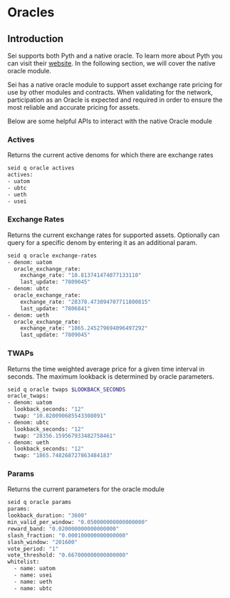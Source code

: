 # Oracles

## Introduction

Sei supports both Pyth and a native oracle. To learn more about Pyth you can visit their
[website](https://pyth.network/). In the following section, we will cover the native oracle module.

Sei has a native oracle module to support asset exchange rate pricing for use by other modules and contracts. When validating
for the network, participation as an Oracle is expected and required in order to ensure the most reliable and accurate
pricing for assets.

Below are some helpful APIs to interact with the native Oracle module

### Actives

Returns the current active denoms for which there are exchange rates

```bash copy {1}
seid q oracle actives
actives:
- uatom
- ubtc
- ueth
- usei
```

### Exchange Rates

Returns the current exchange rates for supported assets. Optionally can query for a specific denom by entering it as
an additional param.

```bash copy {1}
seid q oracle exchange-rates
- denom: uatom
  oracle_exchange_rate:
    exchange_rate: "10.813741474077133110"
    last_update: "7809045"
- denom: ubtc
  oracle_exchange_rate:
    exchange_rate: "28378.473894707711800815"
    last_update: "7806841"
- denom: ueth
  oracle_exchange_rate:
    exchange_rate: "1865.245279694096497292"
    last_update: "7809045"
```

### TWAPs

Returns the time weighted average price for a given time interval in seconds. The maximum lookback is determined by
oracle parameters.

```bash copy {1}
seid q oracle twaps $LOOKBACK_SECONDS
oracle_twaps:
- denom: uatom
  lookback_seconds: "12"
  twap: "10.820090685543308091"
- denom: ubtc
  lookback_seconds: "12"
  twap: "28356.159567933482758461"
- denom: ueth
  lookback_seconds: "12"
  twap: "1865.748268727863484183"
```

### Params

Returns the current parameters for the oracle module

```bash copy {1}
seid q oracle params
params:
lookback_duration: "3600"
min_valid_per_window: "0.050000000000000000"
reward_band: "0.020000000000000000"
slash_fraction: "0.000100000000000000"
slash_window: "201600"
vote_period: "1"
vote_threshold: "0.667000000000000000"
whitelist:
  - name: uatom
  - name: usei
  - name: ueth
  - name: ubtc
```
